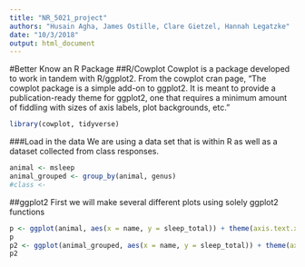 ```yaml
---
title: "NR_5021_project"
authors: "Husain Agha, James Ostille, Clare Gietzel, Hannah Legatzke"
date: "10/3/2018"
output: html_document
---
```


#Better Know an R Package
##R/Cowplot
Cowplot is a package developed to work in tandem with R/ggplot2. From the cowplot cran page, "The cowplot package is a simple add-on to ggplot2. It is meant to provide a publication-ready theme for ggplot2, one that requires a minimum amount of fiddling with sizes of axis labels, plot backgrounds, etc."


```r
library(cowplot, tidyverse)
```

###Load in the data
We are using a data set that is within R as well as a dataset collected from class responses.

```r
animal <- msleep
animal_grouped <- group_by(animal, genus)
#class <- 
```

##ggplot2
First we will make several different plots using solely ggplot2 functions

```r

p <- ggplot(animal, aes(x = name, y = sleep_total)) + theme(axis.text.x = element_text(angle = 70, vjust = 0.5)) + geom_point()
p
p2 <- ggplot(animal_grouped, aes(x = name, y = sleep_total)) + theme(axis.text.x = element_text(angle = 70, vjust = 0.5)) + geom_point(stat = "identity")
p2



```
